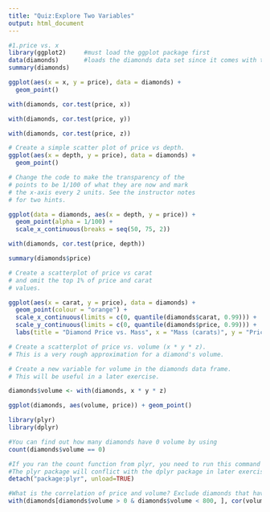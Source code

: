 ```yaml
---
title: "Quiz:Explore Two Variables"
output: html_document
---
```

```r
#1.price vs. x
library(ggplot2)     #must load the ggplot package first
data(diamonds)       #loads the diamonds data set since it comes with the ggplot package
summary(diamonds)
```
```r
ggplot(aes(x = x, y = price), data = diamonds) +
  geom_point()
```
```r
with(diamonds, cor.test(price, x))
```
```r
with(diamonds, cor.test(price, y))
```
```r
with(diamonds, cor.test(price, z))
```
```r
# Create a simple scatter plot of price vs depth.
ggplot(aes(x = depth, y = price), data = diamonds) +
  geom_point()
```
```r
# Change the code to make the transparency of the
# points to be 1/100 of what they are now and mark
# the x-axis every 2 units. See the instructor notes
# for two hints.

ggplot(data = diamonds, aes(x = depth, y = price)) + 
  geom_point(alpha = 1/100) +
  scale_x_continuous(breaks = seq(50, 75, 2))
```
```r
with(diamonds, cor.test(price, depth))
```
```r
summary(diamonds$price)
```


```r
# Create a scatterplot of price vs carat
# and omit the top 1% of price and carat
# values.

ggplot(aes(x = carat, y = price), data = diamonds) +
  geom_point(colour = "orange") +
  scale_x_continuous(limits = c(0, quantile(diamonds$carat, 0.99))) +
  scale_y_continuous(limits = c(0, quantile(diamonds$price, 0.99))) +
  labs(title = "Diamond Price vs. Mass", x = "Mass (carats)", y = "Price (USD")
```

```r
# Create a scatterplot of price vs. volume (x * y * z).
# This is a very rough approximation for a diamond's volume.

# Create a new variable for volume in the diamonds data frame.
# This will be useful in a later exercise.

diamonds$volume <- with(diamonds, x * y * z)

ggplot(diamonds, aes(volume, price)) + geom_point()
```
```r
library(plyr)
library(dplyr)

#You can find out how many diamonds have 0 volume by using
count(diamonds$volume == 0)
```
```r
#If you ran the count function from plyr, you need to run this command in R to unload the plyr package.
#The plyr package will conflict with the dplyr package in later exercises.
detach("package:plyr", unload=TRUE)
```
```r
#What is the correlation of price and volume? Exclude diamonds that have a volume of 0 or that are greater than or equal to 800.
with(diamonds[diamonds$volume > 0 & diamonds$volume < 800, ], cor(volume, price))
```

